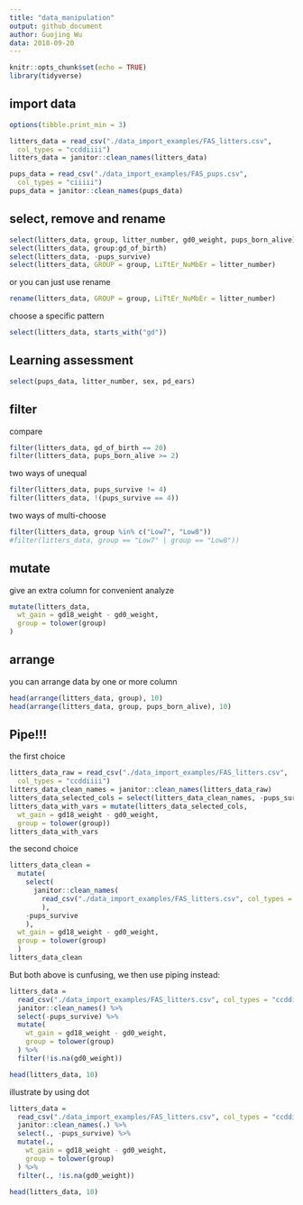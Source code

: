 ```yaml
---
title: "data_manipulation"
output: github_document
author: Guojing Wu
data: 2018-09-20
---
```


```r
knitr::opts_chunk$set(echo = TRUE)
library(tidyverse)
```
 
## import data

```r
options(tibble.print_min = 3)

litters_data = read_csv("./data_import_examples/FAS_litters.csv",
  col_types = "ccddiiii")
litters_data = janitor::clean_names(litters_data)

pups_data = read_csv("./data_import_examples/FAS_pups.csv",
  col_types = "ciiiii")
pups_data = janitor::clean_names(pups_data)
```

## select, remove and rename

```r
select(litters_data, group, litter_number, gd0_weight, pups_born_alive)
select(litters_data, group:gd_of_birth)
select(litters_data, -pups_survive)
select(litters_data, GROUP = group, LiTtEr_NuMbEr = litter_number)
```

or you can just use rename
```r
rename(litters_data, GROUP = group, LiTtEr_NuMbEr = litter_number)
```

choose a specific pattern

```r
select(litters_data, starts_with("gd"))
```

## Learning assessment
```r
select(pups_data, litter_number, sex, pd_ears)
```

## filter

compare

```r
filter(litters_data, gd_of_birth == 20)
filter(litters_data, pups_born_alive >= 2)
```

two ways of unequal

```r
filter(litters_data, pups_survive != 4)
filter(litters_data, !(pups_survive == 4))
```

two ways of multi-choose

```r
filter(litters_data, group %in% c("Low7", "Low8"))
#filter(litters_data, group == "Low7" | group == "Low8"))
```

## mutate

give an extra column for convenient analyze

```r
mutate(litters_data,
  wt_gain = gd18_weight - gd0_weight,
  group = tolower(group)
)
```

## arrange

you can arrange data by one or more column

```r
head(arrange(litters_data, group), 10)
head(arrange(litters_data, group, pups_born_alive), 10)
```

## Pipe!!!

the first choice

```r
litters_data_raw = read_csv("./data_import_examples/FAS_litters.csv",
  col_types = "ccddiiii")
litters_data_clean_names = janitor::clean_names(litters_data_raw)
litters_data_selected_cols = select(litters_data_clean_names, -pups_survive)
litters_data_with_vars = mutate(litters_data_selected_cols, 
  wt_gain = gd18_weight - gd0_weight,
  group = tolower(group))
litters_data_with_vars
```

the second choice

```r
litters_data_clean = 
  mutate(
    select(
      janitor::clean_names(
        read_csv("./data_import_examples/FAS_litters.csv", col_types = "ccddiiii")
        ), 
    -pups_survive
    ),
  wt_gain = gd18_weight - gd0_weight,
  group = tolower(group)
  )
litters_data_clean
```

But both above is cunfusing, we then use piping instead:

```r
litters_data = 
  read_csv("./data_import_examples/FAS_litters.csv", col_types = "ccddiiii") %>%
  janitor::clean_names() %>%
  select(-pups_survive) %>%
  mutate(
    wt_gain = gd18_weight - gd0_weight,
    group = tolower(group)
  ) %>%
  filter(!is.na(gd0_weight))

head(litters_data, 10)
```

illustrate by using dot

```r
litters_data = 
  read_csv("./data_import_examples/FAS_litters.csv", col_types = "ccddiiii") %>%
  janitor::clean_names(.) %>%
  select(., -pups_survive) %>%
  mutate(., 
    wt_gain = gd18_weight - gd0_weight,
    group = tolower(group)
  ) %>%
  filter(., !is.na(gd0_weight))

head(litters_data, 10)
```